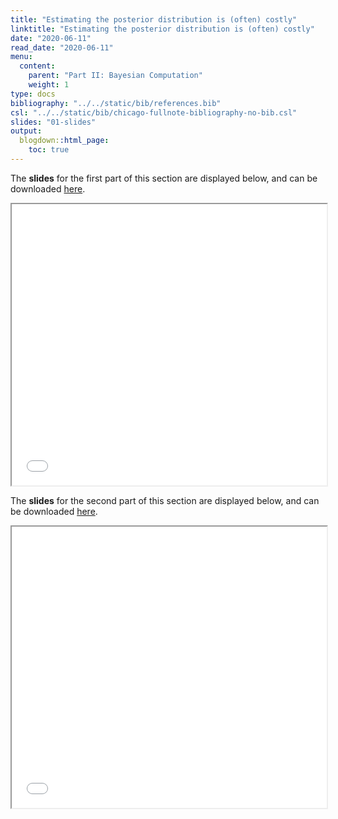 ```yaml
---
title: "Estimating the posterior distribution is (often) costly"
linktitle: "Estimating the posterior distribution is (often) costly"
date: "2020-06-11"
read_date: "2020-06-11"
menu:
  content:
    parent: "Part II: Bayesian Computation"
    weight: 1
type: docs
bibliography: "../../static/bib/references.bib"
csl: "../../static/bib/chicago-fullnote-bibliography-no-bib.csl"
slides: "01-slides"
output:
  blogdown::html_page:
    toc: true
---
```


The **slides** for the first part of this section are displayed below, and can be downloaded [here](/slides/slidesMCMCIntro1.pdf).

<iframe src="/slides/slidesMCMCIntro1.pdf##view=fit" width="100%" height=450>

This browser does not support PDFs. Please download the PDF to view it: Download PDF

</iframe>


The **slides** for the second part of this section are displayed below, and can be downloaded [here](/slides/slidesMCMCIntro2.pdf).

<iframe src="/slides/slidesMCMCIntro2.pdf##view=fit" width="100%" height=450>

This browser does not support PDFs. Please download the PDF to view it: Download PDF

</iframe>